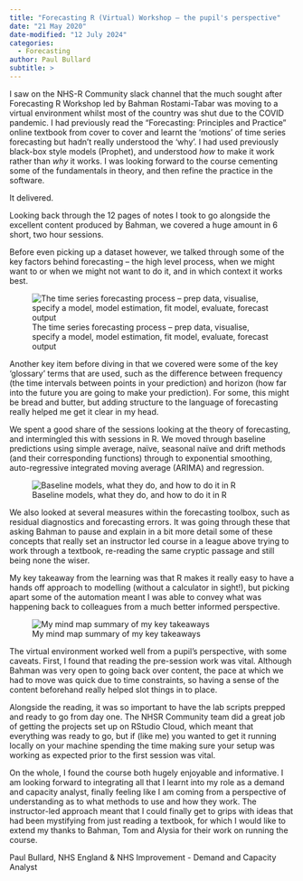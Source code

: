 ```yaml
---
title: "Forecasting R (Virtual) Workshop – the pupil's perspective"
date: "21 May 2020"
date-modified: "12 July 2024"
categories:
  - Forecasting
author: Paul Bullard
subtitle: >
---
```


I saw on the NHS-R Community slack channel that the much sought after Forecasting R Workshop led by Bahman Rostami-Tabar was moving to a virtual environment whilst most of the country was shut due to the COVID pandemic. I had previously read the “Forecasting: Principles and Practice” online textbook from cover to cover and learnt the ‘motions' of time series forecasting but hadn't really understood the ‘why'. I had used previously black-box style models (Prophet), and understood *how* to make it work rather than *why* it works. I was looking forward to the course cementing some of the fundamentals in theory, and then refine the practice in the software.

It delivered.

Looking back through the 12 pages of notes I took to go alongside the excellent content produced by Bahman, we covered a huge amount in 6 short, two hour sessions.

Before even picking up a dataset however, we talked through some of the key factors behind forecasting – the high level process, when we might want to or when we might not want to do it, and in which context it works best.

![The time series forecasting process – prep data, visualise, specify a model, model estimation, fit model, evaluate, forecast output](img/photo-notepad-notes.jpg){fig-alt="Photo of a notepad with notes written: \"Process, 1. Prep data, 2. Visualise, 3. Specify a model, 4. Model estimation, 5. Fit model, 6. Evaluate, 4 Forecast output"}

Another key item before diving in that we covered were some of the key ‘glossary' terms that are used, such as the difference between frequency (the time intervals between points in your prediction) and horizon (how far into the future you are going to make your prediction). For some, this might be bread and butter, but adding structure to the language of forecasting really helped me get it clear in my head.

We spent a good share of the sessions looking at the theory of forecasting, and intermingled this with sessions in R. We moved through baseline predictions using simple average, naïve, seasonal naïve and drift methods (and their corresponding functions) through to exponential smoothing, auto-regressive integrated moving average (ARIMA) and regression.

![Baseline models, what they do, and how to do it in R](img/photo-notepad-notes-II.jpg){fig-alt="Photo of notepad with notes on \"How to define models (methods\")"}

We also looked at several measures within the forecasting toolbox, such as residual diagnostics and forecasting errors. It was going through these that asking Bahman to pause and explain in a bit more detail some of these concepts that really set an instructor led course in a league above trying to work through a textbook, re-reading the same cryptic passage and still being none the wiser.

My key takeaway from the learning was that R makes it really easy to have a hands off approach to modelling (without a calculator in sight!), but picking apart some of the automation meant I was able to convey what was happening back to colleagues from a much better informed perspective.

![My mind map summary of my key takeaways](img/mind-map.png){fig-alt="Programmatically drawn mind map"}

The virtual environment worked well from a pupil's perspective, with some caveats. First, I found that reading the pre-session work was vital. Although Bahman was very open to going back over content, the pace at which we had to move was quick due to time constraints, so having a sense of the content beforehand really helped slot things in to place.

Alongside the reading, it was so important to have the lab scripts prepped and ready to go from day one. The NHSR Community team did a great job of getting the projects set up on RStudio Cloud, which meant that everything was ready to go, but if (like me) you wanted to get it running locally on your machine spending the time making sure your setup was working as expected prior to the first session was vital.

On the whole, I found the course both hugely enjoyable and informative. I am looking forward to integrating all that I learnt into my role as a demand and capacity analyst, finally feeling like I am coming from a perspective of understanding as to what methods to use and how they work. The instructor-led approach meant that I could finally get to grips with ideas that had been mystifying from just reading a textbook, for which I would like to extend my thanks to Bahman, Tom and Alysia for their work on running the course.

Paul Bullard, NHS England & NHS Improvement - Demand and Capacity Analyst
